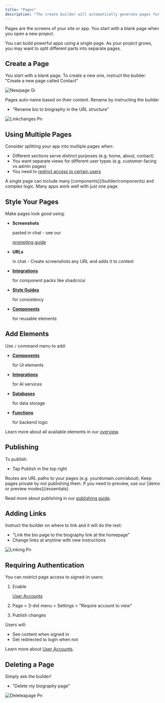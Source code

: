 ```yaml
---
title: "Pages"
description: "The create builder will automatically generate pages for you as you instruct it. "
---
```


Pages are the screens of your site or app. You start with a blank page when you open a new project.

You can build powerful apps using a single page. As your project grows, you may want to split different parts into separate pages.

## Create a Page

You start with a blank page. To create a new one, instruct the builder:\
"Create a new page called Contact"

![Newpage Gi](/images/newpage.gif)

Pages auto-name based on their content. Rename by instructing the builder

- "Rename bio to biography in the URL structure"

![Linkchanges Pn](/images/linkchanges.png)

## Using Multiple Pages

Consider splitting your app into multiple pages when:

- Different sections serve distinct purposes (e.g. home, about, contact)
- You want separate views for different user types (e.g. customer-facing vs admin pages)
- You need to [restrict access to certain users](/builder/user-accounts)

<Tip>
  A single page can include many [components](/builder/components) and complex logic. Many apps work well with just one page.
</Tip>

## Style Your Pages

Make pages look good using:

- **Screenshots**

  pasted in chat - see our

  [prompting guide](/prompting)
- **URLs**

  in chat - Create screenshots any URL and adds it to context
- [**Integrations**](/builder/integrations)

  for component packs like shadcn/ui
- [**Style Guides**](/builder/style-guides)

  for consistency
- [**Components**](/builder/components)

  for reusable elements

## Add Elements

Use `/` command menu to add:

- [**Components**](/builder/components)

  for UI elements
- [**Integrations**](/builder/integrations)

  for AI services
- [**Databases**](/builder/databases)

  for data storage
- [**Functions**](/builder/functions)

  for backend logic

Learn more about all available elements in our [overview](/builder/overview).

## Publishing

To publish:

- Tap Publish in the top right

<Info>
  Routes are URL paths to your pages (e.g. yourdomain.com/about). Keep pages private by not publishing them. If you need to preview, use our [demo or preview modes](/essentials).
</Info>

Read more about publishing in our [publishing guide](/publish-and-share/publish).

## Adding Links

Instruct the builder on where to link and it will do the rest:

- "Link the bio page to the biography link at the homepage"
- Change links at anytime with new instructions

![Linking Pn](/images/linking.png)

## Requiring Authentication

You can restrict page access to signed-in users:

1. Enable

   [User Accounts](/builder/user-accounts)
2. Page \> 3-dot menu \> Settings \> "Require account to view"
3. Publish changes

Users will:

- See content when signed in
- Get redirected to login when not

Learn more about [User Accounts](/builder/user-accounts).

## Deleting a Page

Simply ask the builder\!

- "Delete my biography page"

![Deleteapage Pn](/images/deleteapage.png)